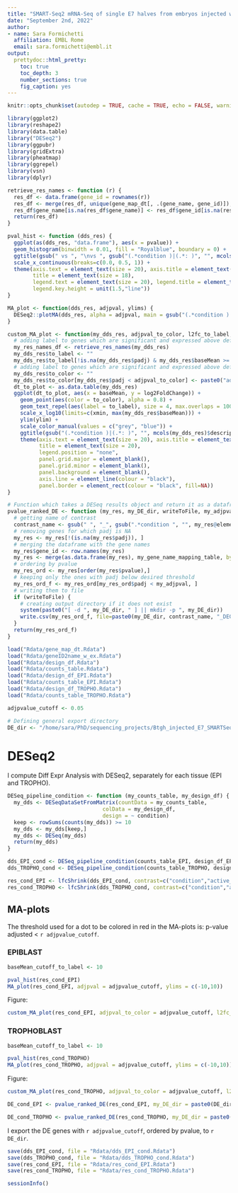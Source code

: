 ```yaml
---
title: "SMART-Seq2 mRNA-Seq of single E7 halves from embryos injected w active/dead-Btgh - DE analysis"
date: "September 2nd, 2022"
author: 
- name: Sara Formichetti
  affiliation: EMBL Rome
  email: sara.formichetti@embl.it
output:
  prettydoc::html_pretty:
    toc: true
    toc_depth: 3
    number_sections: true
    fig_caption: yes
---
```


```r

knitr::opts_chunk$set(autodep = TRUE, cache = TRUE, echo = FALSE, warning = FALSE, message = FALSE, results = 'hide', fig.width=12, fig.height=8)

```

```r

library(ggplot2)
library(reshape2)
library(data.table)
library("DESeq2")
library(ggpubr)
library(gridExtra)
library(pheatmap)
library(ggrepel)
library(vsn)
library(dplyr)

```

```r

retrieve_res_names <- function (r) {
  res_df <- data.frame(gene_id = rownames(r))
  res_df <- merge(res_df, unique(gene_map_dt[, .(gene_name, gene_id)]), all.x = TRUE, by = "gene_id")
  res_df$gene_name[is.na(res_df$gene_name)] <- res_df$gene_id[is.na(res_df$gene_name)]
  return(res_df)
}

```

```r

pval_hist <- function (dds_res) {
  ggplot(as(dds_res, "data.frame"), aes(x = pvalue)) +
  geom_histogram(binwidth = 0.01, fill = "Royalblue", boundary = 0) +
  ggtitle(gsub(" vs ", "\nvs ", gsub("(.*condition )|(.*: )", "", mcols(dds_res)$description[4]))) +
  scale_x_continuous(breaks=c(0.0, 0.5, 1)) +
  theme(axis.text = element_text(size = 20), axis.title = element_text(size = 20),
        title = element_text(size = 18),
        legend.text = element_text(size = 20), legend.title = element_text(size = 20),
        legend.key.height = unit(1.5,"line"))
}

MA_plot <- function(dds_res, adjpval, ylims) {
  DESeq2::plotMA(dds_res, alpha = adjpval, main = gsub("(.*condition )|(.*: )", "", mcols(dds_res)$description[4]), cex.lab = 2, cex.axis = 2, cex.main = 2, ylim = ylims)
}

custom_MA_plot <- function(my_dds_res, adjpval_to_color, l2fc_to_label, baseMean_to_label, ylim, xmin) {
  # adding label to genes which are significant and expressed above defined thresholds - labels are gene names
  my_res_names_df <- retrieve_res_names(my_dds_res)
  my_dds_res$to_label <- ""
  my_dds_res$to_label[!is.na(my_dds_res$padj) & my_dds_res$baseMean >= baseMean_to_label & my_dds_res$padj < adjpval_to_color & (my_dds_res$log2FoldChange >= l2fc_to_label | my_dds_res$log2FoldChange <= -l2fc_to_label)] <- my_res_names_df$gene_name[!is.na(my_dds_res$padj) & my_dds_res$baseMean >= baseMean_to_label & my_dds_res$padj < adjpval_to_color & (my_dds_res$log2FoldChange >= l2fc_to_label | my_dds_res$log2FoldChange <= -l2fc_to_label)]
  # adding label to genes which are significant and expressed above defined thresholds
  my_dds_res$to_color <- ""
  my_dds_res$to_color[my_dds_res$padj < adjpval_to_color] <- paste0("adjpval < ", adjpval_to_color)
  dt_to_plot <- as.data.table(my_dds_res)
  ggplot(dt_to_plot, aes(x = baseMean, y = log2FoldChange)) +
    geom_point(aes(color = to_color), alpha = 0.8) +
    geom_text_repel(aes(label = to_label), size = 4, max.overlaps = 100) +
    scale_x_log10(limits=c(xmin, max(my_dds_res$baseMean))) +
    ylim(ylim) +
    scale_color_manual(values = c("grey", "blue")) +
    ggtitle(gsub("(.*condition )|(.*: )", "", mcols(my_dds_res)$description[4])) +
    theme(axis.text = element_text(size = 20), axis.title = element_text(size = 20), 
          title = element_text(size = 20),
          legend.position = "none",
          panel.grid.major = element_blank(),
          panel.grid.minor = element_blank(),
          panel.background = element_blank(),
          axis.line = element_line(colour = "black"),
          panel.border = element_rect(colour = "black", fill=NA))
}

```

```r

# Function which takes a DESeq results object and return it as a dataframe, with genes ordered by pvalue and with gene names added; furthermore it writes this dataframe to a file if desired
pvalue_ranked_DE <- function (my_res, my_DE_dir, writeToFile, my_adjpval, my_gene_name_mapping_table) {
  # getting name of contrast
  contrast_name <- gsub(" ", "_", gsub(".*condition ", "", my_res@elementMetadata$description[4]))
  # removing genes for which padj is NA
  my_res <- my_res[!(is.na(my_res$padj)), ]
  # merging the dataframe with the gene names
  my_res$gene_id <- row.names(my_res)
  my_res <- merge(as.data.frame(my_res), my_gene_name_mapping_table, by = "gene_id", all.x = TRUE)
  # ordering by pvalue
  my_res_ord <- my_res[order(my_res$pvalue),]
  # keeping only the ones with padj below desired threshold
  my_res_ord_f <- my_res_ord[my_res_ord$padj < my_adjpval, ]
  # writing them to file
  if (writeToFile) {
    # creating output directory if it does not exist
    system(paste0("[ -d ", my_DE_dir, " ] || mkdir -p ", my_DE_dir))
    write.csv(my_res_ord_f, file=paste0(my_DE_dir, contrast_name, "_DEG_by_pvalue.csv"))
  }
  return(my_res_ord_f)
}

```

```r

load("Rdata/gene_map_dt.Rdata")
load("Rdata/geneID2name_w_ex.Rdata")
load("Rdata/design_df.Rdata")
load("Rdata/counts_table.Rdata")
load("Rdata/design_df_EPI.Rdata")
load("Rdata/counts_table_EPI.Rdata")
load("Rdata/design_df_TROPHO.Rdata")
load("Rdata/counts_table_TROPHO.Rdata")

```

```r

adjpvalue_cutoff <- 0.05

```

```r

# Defining general export directory
DE_dir <- "/home/sara/PhD/sequencing_projects/Btgh_injected_E7_SMARTSeq/analysis/DESeq/"

```

# DESeq2

I compute Diff Expr Analysis with DESeq2, separately for each tissue (EPI and TROPHO).

```r

DESeq_pipeline_condition <- function (my_counts_table, my_design_df) {
  my_dds <- DESeqDataSetFromMatrix(countData = my_counts_table,
                              colData = my_design_df,
                              design = ~ condition)
  keep <- rowSums(counts(my_dds)) >= 10
  my_dds <- my_dds[keep,]
  my_dds <- DESeq(my_dds)
  return(my_dds)
}

dds_EPI_cond <- DESeq_pipeline_condition(counts_table_EPI, design_df_EPI)
dds_TROPHO_cond <- DESeq_pipeline_condition(counts_table_TROPHO, design_df_TROPHO)

```

```r

res_cond_EPI <- lfcShrink(dds_EPI_cond, contrast=c("condition","active_Btgh","dead_Btgh"), alpha=adjpvalue_cutoff, type="ashr")
res_cond_TROPHO <- lfcShrink(dds_TROPHO_cond, contrast=c("condition","active_Btgh","dead_Btgh"), alpha=adjpvalue_cutoff, type="ashr")

```

## MA-plots

The threshold used for a dot to be colored in red in the MA-plots is: p-value adjusted < `r adjpvalue_cutoff`.

### EPIBLAST

```r

baseMean_cutoff_to_label <- 10

pval_hist(res_cond_EPI)
MA_plot(res_cond_EPI, adjpval = adjpvalue_cutoff, ylims = c(-10,10))

```

Figure:

```r

custom_MA_plot(res_cond_EPI, adjpval_to_color = adjpvalue_cutoff, l2fc_to_label = 0.1, baseMean_to_label = baseMean_cutoff_to_label, ylim = c(-3,3), xmin = 10)

```

### TROPHOBLAST

```r

baseMean_cutoff_to_label <- 10

pval_hist(res_cond_TROPHO)
MA_plot(res_cond_TROPHO, adjpval = adjpvalue_cutoff, ylims = c(-10,10))

```

Figure:

```r

custom_MA_plot(res_cond_TROPHO, adjpval_to_color = adjpvalue_cutoff, l2fc_to_label = 0.1, baseMean_to_label = baseMean_cutoff_to_label, ylim = c(-3,3), xmin = 10)

```

```r

DE_cond_EPI <- pvalue_ranked_DE(res_cond_EPI, my_DE_dir = paste0(DE_dir, "EPI/"), writeToFile = TRUE, my_adjpval = adjpvalue_cutoff, my_gene_name_mapping_table = geneID2name_w_ex)

DE_cond_TROPHO <- pvalue_ranked_DE(res_cond_TROPHO, my_DE_dir = paste0(DE_dir, "TROPHO/"), writeToFile = TRUE, my_adjpval = adjpvalue_cutoff, my_gene_name_mapping_table = geneID2name_w_ex)

```

I export the DE genes with `r adjpvalue_cutoff`, ordered by pvalue, to `r DE_dir`. 

```r

save(dds_EPI_cond, file = "Rdata/dds_EPI_cond.Rdata")
save(dds_TROPHO_cond, file = "Rdata/dds_TROPHO_cond.Rdata")
save(res_cond_EPI, file = "Rdata/res_cond_EPI.Rdata")
save(res_cond_TROPHO, file = "Rdata/res_cond_TROPHO.Rdata")


```

```r

sessionInfo()

```
